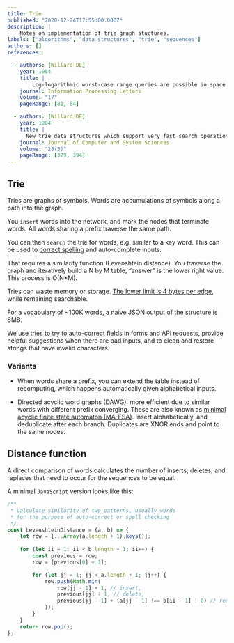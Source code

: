 ```yaml
---
title: Trie
published: "2020-12-24T17:55:00.000Z"
description: |
    Notes on implementation of trie graph stuctures.
labels: ["algorithms", "data structures", "trie", "sequences"]
authors: []
references:

  - authors: [Willard DE]
    year: 1984
    title: |
        Log-logarithmic worst-case range queries are possible in space Θ(n)
    journal: Information Processing Letters
    volume: "17"
    pageRange: [81, 84]

  - authors: [Willard DE]
    year: 1984
    title: |
      New trie data structures which support very fast search operations
    journal: Journal of Computer and System Sciences
    volume: "28(3)"
    pageRange: [379, 394]
---
```


## Trie

Tries are graphs of symbols. Words are accumulations of symbols along a path into the graph.

You `insert` words into the network, and mark the nodes that terminate words. All words sharing a prefix traverse the same path.

You can then `search` the trie for words, e.g. similar to a key word. This can be used to [correct spelling](http://norvig.com/spell-correct.html) and auto-complete inputs.

That requires a similarity function (Levenshtein distance). You traverse the graph and iteratively build a N by M table, “answer” is the lower right value. This process is O(N\*M).

Tries can waste memory or storage. [The lower limit is 4 bytes per edge](http://www.wutka.com/dawg.html), while remaining searchable.

For a vocabulary of ~100K words, a naive JSON output of the structure is 8MB.

We use tries to try to auto-correct fields in forms and API requests, provide helpful suggestions when there are bad inputs, and to clean and restore strings that have invalid characters.

### Variants

- When words share a prefix, you can extend the table instead of recomputing, which happens automatically given alphabetical inputs.

- Directed acyclic word graphs (DAWG): more efficient due to similar words with different prefix converging. These are also known as [minimal acyclic finite state automaton (MA-FSA)](https://www.aclweb.org/anthology/J00-1002.pdf). Insert alphabetically, and deduplicate after each branch. Duplicates are XNOR ends and point to the same nodes.

## Distance function

A direct comparison of words calculates the number of inserts, deletes, and replaces that need to occur for the sequences to be equal.

A minimal `JavaScript` version looks like this:

```JavaScript
/**
 * Calculate similarity of two patterns, usually words
 * for the purpose of auto-correct or spell checking
 */
const LevenshteinDistance = (a, b) => {
    let row = [...Array(a.length + 1).keys()];
   
    for (let ii = 1; ii < b.length + 1; ii++) {
        const previous = row;
        row = [previous[0] + 1];

        for (let jj = 1; jj < a.length + 1; jj++) {
            row.push(Math.min(
                row[jj - 1] + 1, // insert, 
                previous[jj] + 1, // delete, 
                previous[jj - 1] + (a[jj - 1] !== b[ii - 1] | 0) // replace
            ));
        }
    }
    return row.pop();
};
```
